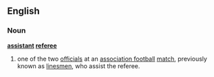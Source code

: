 ==English==
===Noun===
{{wikipedia}}
'''[[assistant]] [[referee]]'''
#{{football}} one of the two [[official]]s at an [[association football]] [[match]], previously known as [[linesmen]], who assist the referee.